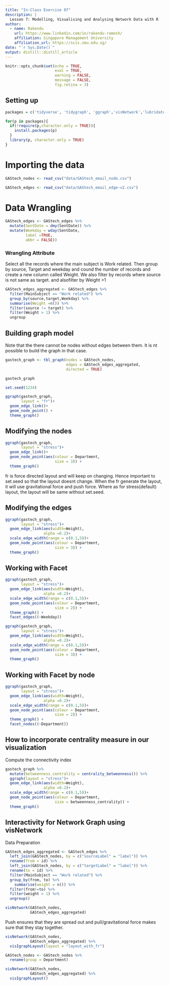 ```yaml
---
title: "In-Class Exercise 07"
description: |
  Lesson 7: Modelling, Visualising and Analysing Network Data with R
author:
  - name: Rakendu 
    url: https://www.linkedin.com/in/rakendu-ramesh/
    affiliation: Singapore Management University
    affiliation_url: https://scis.smu.edu.sg/
date: "`r Sys.Date()`"
output: distill::distill_article
---
```


```r
knitr::opts_chunk$set(echo = TRUE,
                      eval = TRUE,
                      warning = FALSE,
                      message = FALSE,
                      fig.retina = 3)
```

## Setting up

```r
packages = c('tidyverse', 'tidygraph', 'ggraph','visNetwork','lubridate','clock')

for(p in packages){
  if(!require(p,character.only = TRUE)){
    install.packages(p)
  }
  library(p, character.only = TRUE)
}
```

# Importing the data

```r
GAStech_nodes <- read_csv("data/GAStech_email_node.csv")

GAStech_edges <- read_csv("data/GAStech_email_edge-v2.csv")


```

# Data Wrangling

```r
GAStech_edges <- GAStech_edges %>%
  mutate(SentDate = dmy(SentDate)) %>%
  mutate(Weekday = wday(SentDate,
         label =TRUE,
         abbr = FALSE)) 

```

### Wrangling Attribute

Select all the records where the main subject is Work related. Then group by source, Target and weekday and cound the number of records and create a new column called Weight. We also filter by records where source is not same as target. and alsofilter by Weight >1

```r
GAStech_edges_aggregated <- GAStech_edges %>%
  filter(MainSubject == "Work related") %>%
  group_by(source,target,Weekday) %>%
  summarise(Weight =n()) %>%
  filter(source != target) %>%
  filter(Weight > 1) %>%
  ungroup

```
## Building graph model

Note that the there cannot be nodes without edges between them. It is nt possible to build the graph in that case.

```r
gastech_graph <- tbl_graph(nodes = GAStech_nodes,
                           edges = GAStech_edges_aggregated,
                           directed = TRUE)

gastech_graph
```

```r
set.seed(1234)

ggraph(gastech_graph,
       layout = "fr")+
  geom_edge_link()+
  geom_node_point() +
  theme_graph()


```
## Modifying the nodes

```r

ggraph(gastech_graph,
       layout = "stress")+
  geom_edge_link()+
  geom_node_point(aes(colour = Department,
                      size = 3)) +
  theme_graph()
```
fr is force directed layout and will keep on changing. Hence important to set.seed so that the layout doesnt change. When the fr generate the layout, it will use gravitational force and push force.
Where as for stress(default) layout, the layout will be same without set.seed.

## Modifying the edges

```r
ggraph(gastech_graph,
       layout = "stress")+
  geom_edge_link(aes(width=Weight),
                 alpha =0.2)+
  scale_edge_width(range = c(0.1,5))+
  geom_node_point(aes(colour = Department,
                      size = 3)) +
  theme_graph()
```
## Working with Facet

```r

ggraph(gastech_graph,
       layout = "stress")+
  geom_edge_link(aes(width=Weight),
                 alpha =0.2)+
  scale_edge_width(range = c(0.1,5))+
  geom_node_point(aes(colour = Department,
                      size = 2)) +
  theme_graph() +
  facet_edges((~Weekday))
```

```r
ggraph(gastech_graph,
       layout = "stress")+
  geom_edge_link(aes(width=Weight),
                 alpha =0.2)+
  scale_edge_width(range = c(0.1,5))+
  geom_node_point(aes(colour = Department,
                      size = 3)) +
  theme_graph()
```
## Working with Facet by node

```r

ggraph(gastech_graph,
       layout = "stress")+
  geom_edge_link(aes(width=Weight),
                 alpha =0.2)+
  scale_edge_width(range = c(0.1,5))+
  geom_node_point(aes(colour = Department,
                      size = 2)) +
  theme_graph() +
  facet_nodes((~Department))
```

## How to incorporate centrality measure in our visualization

Compute the connectivity index

```r
gastech_graph %>%
  mutate(betweenness_centrality = centrality_betweenness()) %>%
  ggraph(layout = "stress")+
  geom_edge_link(aes(width=Weight),
                 alpha =0.2)+
  scale_edge_width(range = c(0.1,5))+
  geom_node_point(aes(colour = Department,
                      size = betweenness_centrality)) +
  theme_graph()

```

## Interactivity for Network Graph using visNetwork

Data Preparation

```r

GAStech_edges_aggregated <- GAStech_edges %>%
  left_join(GAStech_nodes, by = c("sourceLabel" = "label")) %>%
  rename(from = id) %>%
  left_join(GAStech_nodes, by = c("targetLabel" = "label")) %>%
  rename(to = id) %>%
  filter(MainSubject == "Work related") %>%
  group_by(from, to) %>%
    summarise(weight = n()) %>%
  filter(from!=to) %>%
  filter(weight > 1) %>%
  ungroup()
```

```r

visNetwork(GAStech_nodes,
           GAStech_edges_aggregated)
```
Push ensures that they are spread out and pull/gravitational force makes sure that they stay together.

```r

visNetwork(GAStech_nodes,
           GAStech_edges_aggregated) %>%
  visIgraphLayout(layout = "layout_with_fr")
```

```r
GAStech_nodes <- GAStech_nodes %>%
  rename(group = Department)
```

```r
visNetwork(GAStech_nodes,
           GAStech_edges_aggregated) %>%
  visIgraphLayout()

```